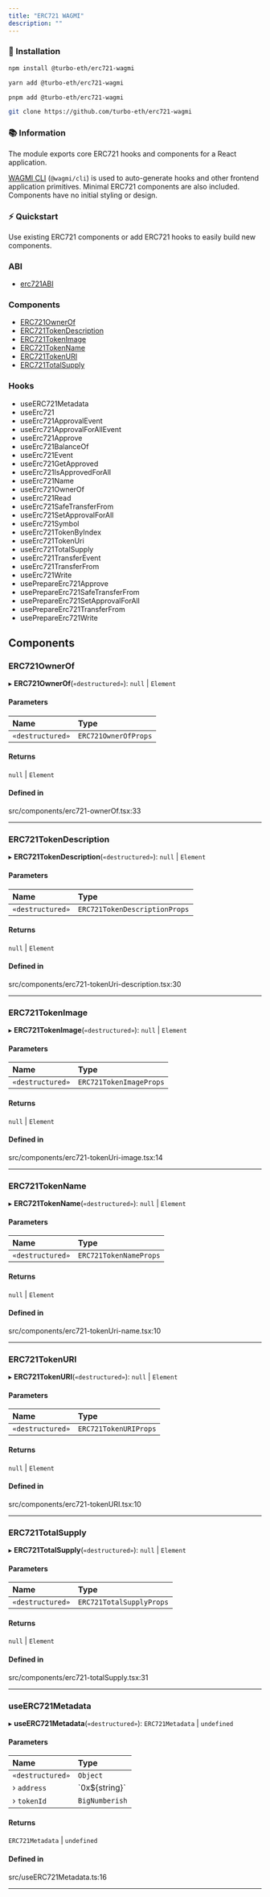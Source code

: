 ```yaml
---
title: "ERC721 WAGMI"
description: ""
---
```



### 💾 Installation

```sh
npm install @turbo-eth/erc721-wagmi
```

```sh
yarn add @turbo-eth/erc721-wagmi
```

```sh
pnpm add @turbo-eth/erc721-wagmi
```

```sh
git clone https://github.com/turbo-eth/erc721-wagmi
```

### 📚 Information

The module exports core ERC721 hooks and components for a React application. 

[WAGMI CLI](https://wagmi.sh/cli/getting-started) (`@wagmi/cli`) is used to auto-generate hooks and other frontend application primitives. Minimal ERC721 components are also included. Components have no initial styling or design.

### ⚡️ Quickstart

Use existing ERC721 components or add ERC721 hooks to easily build new components.

### ABI

- [erc721ABI](modules.md#erc721abi)

### Components
- [ERC721OwnerOf](modules.md#erc721ownerof)
- [ERC721TokenDescription](modules.md#erc721tokendescription)
- [ERC721TokenImage](modules.md#erc721tokenimage)
- [ERC721TokenName](modules.md#erc721tokenname)
- [ERC721TokenURI](modules.md#erc721tokenuri)
- [ERC721TotalSupply](modules.md#erc721totalsupply)

### Hooks
- useERC721Metadata
- useErc721
- useErc721ApprovalEvent
- useErc721ApprovalForAllEvent
- useErc721Approve
- useErc721BalanceOf
- useErc721Event
- useErc721GetApproved
- useErc721IsApprovedForAll
- useErc721Name
- useErc721OwnerOf
- useErc721Read
- useErc721SafeTransferFrom
- useErc721SetApprovalForAll
- useErc721Symbol
- useErc721TokenByIndex
- useErc721TokenUri
- useErc721TotalSupply
- useErc721TransferEvent
- useErc721TransferFrom
- useErc721Write
- usePrepareErc721Approve
- usePrepareErc721SafeTransferFrom
- usePrepareErc721SetApprovalForAll
- usePrepareErc721TransferFrom
- usePrepareErc721Write


## Components

### <a id="erc721ownerof" name="erc721ownerof"></a> ERC721OwnerOf

▸ **ERC721OwnerOf**(`«destructured»`): ``null`` \| `Element`

#### Parameters

| Name | Type |
| :------ | :------ |
| `«destructured»` | `ERC721OwnerOfProps` |

#### Returns

``null`` \| `Element`

#### Defined in

src/components/erc721-ownerOf.tsx:33

___

### <a id="erc721tokendescription" name="erc721tokendescription"></a> ERC721TokenDescription

▸ **ERC721TokenDescription**(`«destructured»`): ``null`` \| `Element`

#### Parameters

| Name | Type |
| :------ | :------ |
| `«destructured»` | `ERC721TokenDescriptionProps` |

#### Returns

``null`` \| `Element`

#### Defined in

src/components/erc721-tokenUri-description.tsx:30

___

### <a id="erc721tokenimage" name="erc721tokenimage"></a> ERC721TokenImage

▸ **ERC721TokenImage**(`«destructured»`): ``null`` \| `Element`

#### Parameters

| Name | Type |
| :------ | :------ |
| `«destructured»` | `ERC721TokenImageProps` |

#### Returns

``null`` \| `Element`

#### Defined in

src/components/erc721-tokenUri-image.tsx:14

___

### <a id="erc721tokenname" name="erc721tokenname"></a> ERC721TokenName

▸ **ERC721TokenName**(`«destructured»`): ``null`` \| `Element`

#### Parameters

| Name | Type |
| :------ | :------ |
| `«destructured»` | `ERC721TokenNameProps` |

#### Returns

``null`` \| `Element`

#### Defined in

src/components/erc721-tokenUri-name.tsx:10

___

### <a id="erc721tokenuri" name="erc721tokenuri"></a> ERC721TokenURI

▸ **ERC721TokenURI**(`«destructured»`): ``null`` \| `Element`

#### Parameters

| Name | Type |
| :------ | :------ |
| `«destructured»` | `ERC721TokenURIProps` |

#### Returns

``null`` \| `Element`

#### Defined in

src/components/erc721-tokenURI.tsx:10

___

### <a id="erc721totalsupply" name="erc721totalsupply"></a> ERC721TotalSupply

▸ **ERC721TotalSupply**(`«destructured»`): ``null`` \| `Element`

#### Parameters

| Name | Type |
| :------ | :------ |
| `«destructured»` | `ERC721TotalSupplyProps` |

#### Returns

``null`` \| `Element`

#### Defined in

src/components/erc721-totalSupply.tsx:31

___

### <a id="useerc721metadata" name="useerc721metadata"></a> useERC721Metadata

▸ **useERC721Metadata**(`«destructured»`): `ERC721Metadata` \| `undefined`

#### Parameters

| Name | Type |
| :------ | :------ |
| `«destructured»` | `Object` |
| › `address` | \`0x${string}\` |
| › `tokenId` | `BigNumberish` |

#### Returns

`ERC721Metadata` \| `undefined`

#### Defined in

src/useERC721Metadata.ts:16

___